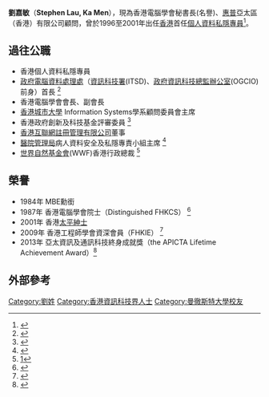 '''劉嘉敏'''{{MBE}}{{JP}}（'''Stephen Lau, Ka Men'''），現為香港電腦學會秘書長(名譽)、[[惠普|惠普]]亞太區（香港）有限公司顧問，曾於1996至2001年出任[[香港|香港]]首任[[個人資料私隱專員|個人資料私隱專員]]<ref>{{cite web |url=http://www.pcpd.org.hk/chinese/infocentre/press_20010730.html |title=存档副本 |accessdate=2010-07-27 |deadurl=yes |archiveurl=https://web.archive.org/web/20080627192122/http://www.pcpd.org.hk/chinese/infocentre/press_20010730.html |archivedate=2008-06-27 }}</ref>。

==過往公職==
*香港個人資料私隱專員
*[[政府電腦資料處理處|政府電腦資料處理處]]（[[資訊科技署|資訊科技署]](ITSD)、[[政府資訊科技總監辦公室|政府資訊科技總監辦公室]](OGCIO)前身）首長 <ref>{{cite web |url=http://www.it20.hk/bio/stephen_lau_1.htm |title=存档副本 |accessdate=2010-07-27 |deadurl=yes |archiveurl=https://web.archive.org/web/20101203040827/http://www.it20.hk/bio/stephen_lau_1.htm |archivedate=2010-12-03 }}</ref>
*香港電腦學會會長、副會長
*[[香港城市大學|香港城市大學]] Information Systems學系顧問委員會主席
*香港政府創新及科技基金評審委員 <ref>{{Cite web |url=http://www.info.gov.hk/gia/general/200612/29/P200612290177.htm |title=存档副本 |accessdate=2013-10-14 |archive-date=2019-09-02 |archive-url=https://web.archive.org/web/20190902180416/https://www.info.gov.hk/gia/general/200612/29/P200612290177.htm |dead-url=no }}</ref>
*[[香港互聯網註冊管理有限公司|香港互聯網註冊管理有限公司]]董事
*[[醫院管理局|醫院管理局]]病人資料安全及私隱專責小組主席 <ref>{{Cite web |url=http://www.info.gov.hk/gia/general/200805/07/P200805070255.htm |title=存档副本 |accessdate=2013-10-14 |archive-date=2019-09-02 |archive-url=https://web.archive.org/web/20190902141324/https://www.info.gov.hk/gia/general/200805/07/P200805070255.htm |dead-url=no }}</ref>
*[[世界自然基金會|世界自然基金會]](WWF)香港行政總裁 <ref>[http://paper.wenweipo.com/2003/07/21/AY0307210041.htm]</ref>

==榮譽==
*1984年 MBE勳銜
*1987年 香港電腦學會院士（Distinguished FHKCS） <ref>{{cite web |url=http://www.hkcs.org.hk/en_hk/intro/lof.asp |title=存档副本 |accessdate=2010-05-21 |deadurl=yes |archiveurl=https://web.archive.org/web/20120614021429/http://www.hkcs.org.hk/en_hk/intro/lof.asp |archivedate=2012-06-14 }}</ref>
*2001年 香港[[太平紳士|太平紳士]]
*2009年 香港工程師學會資深會員（FHKIE） <ref>{{cite web |url=http://www.cioage.com/art/201108/94075.htm |title=存档副本 |accessdate=2013-09-22 |deadurl=yes |archiveurl=https://web.archive.org/web/20120515005255/http://www.cioage.com/art/201108/94075.htm |archivedate=2012-05-15 }}</ref>
*2013年 亞太資訊及通訊科技終身成就獎（the APICTA Lifetime Achievement Award）<ref>{{cite web |url=http://www.hkcs.org.hk/en_hk/misc/press_release/20131205_chi.pdf |title=存档副本 |accessdate=2013-12-10 |deadurl=yes |archiveurl=https://web.archive.org/web/20131212104438/http://www.hkcs.org.hk/en_hk/misc/press_release/20131205_chi.pdf |archivedate=2013-12-12 }}</ref>

==外部參考==
{{reflist}}

{{DEFAULTSORT: Lau, Ka Men}}
[[Category:劉姓|Category:劉姓]]
[[Category:香港資訊科技界人士|Category:香港資訊科技界人士]]
[[Category:曼徹斯特大學校友|Category:曼徹斯特大學校友]]